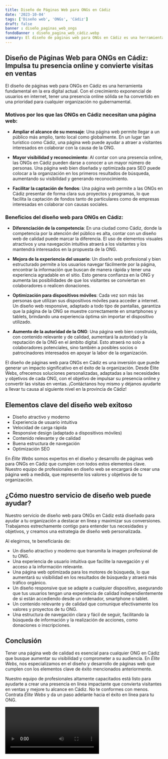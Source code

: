 ```yaml
---
title: Diseño de Páginas Web para ONGs en Cádiz
date: '2023-10-04'
tags: ['Diseño web', 'ONGs', 'Cádiz']
draft: false
banner : diseño_paginas_web_ongs
fondoBanner : diseño_pagina_web_cádiz.webp
summary: El diseño de páginas web para ONGs en Cádiz es una herramienta fundamental en la era digital actual. Con el crecimiento exponencial de usuarios en internet, tener una presencia online sólida se ha convertido en una prioridad para cualquier organización no gubernamental.
---
```


## Diseño de Páginas Web para ONGs en Cádiz: Impulsa tu presencia online y convierte visitas en ventas

El diseño de páginas web para ONGs en Cádiz es una herramienta fundamental en la era digital actual. Con el crecimiento exponencial de usuarios en internet, tener una presencia online sólida se ha convertido en una prioridad para cualquier organización no gubernamental.

### Motivos por los que las ONGs en Cádiz necesitan una página web:

- **Ampliar el alcance de su mensaje**: Una página web permite llegar a un público más amplio, tanto local como globalmente. En un lugar tan turístico como Cádiz, una página web puede ayudar a atraer a visitantes interesados en colaborar con la causa de la ONG.

- **Mayor visibilidad y reconocimiento**: Al contar con una presencia online, las ONGs en Cádiz pueden darse a conocer a un mayor número de personas. Una página web bien diseñada y optimizada para SEO puede colocar a la organización en los primeros resultados de búsqueda, aumentando su visibilidad y generando reconocimiento.

- **Facilitar la captación de fondos**: Una página web permite a las ONGs en Cádiz presentar de forma clara sus proyectos y programas, lo que facilita la captación de fondos tanto de particulares como de empresas interesadas en colaborar con causas sociales.

### Beneficios del diseño web para ONGs en Cádiz:

- **Diferenciación de la competencia**: En una ciudad como Cádiz, donde la competencia por la atención del público es alta, contar con un diseño web de calidad puede marcar la diferencia. El uso de elementos visuales atractivos y una navegación intuitiva atraerá a los visitantes y los mantendrá interesados en la propuesta de la ONG.

- **Mejora de la experiencia del usuario**: Un diseño web profesional y bien estructurado permite a los usuarios navegar fácilmente por la página, encontrar la información que buscan de manera rápida y tener una experiencia agradable en el sitio. Esto genera confianza en la ONG y aumenta las posibilidades de que los visitantes se conviertan en colaboradores o realicen donaciones.

- **Optimización para dispositivos móviles**: Cada vez son más las personas que utilizan sus dispositivos móviles para acceder a internet. Un diseño web responsive, adaptado a todo tipo de pantallas, garantiza que la página de la ONG se muestre correctamente en smartphones y tablets, brindando una experiencia óptima sin importar el dispositivo utilizado.

- **Aumento de la autoridad de la ONG**: Una página web bien construida, con contenido relevante y de calidad, aumentará la autoridad y la reputación de la ONG en el ámbito digital. Esto atraerá no solo a colaboradores potenciales, sino también a posibles socios o patrocinadores interesados en apoyar la labor de la organización.

El diseño de páginas web para ONGs en Cádiz es una inversión que puede generar un impacto significativo en el éxito de la organización. Desde Élite Webs, ofrecemos soluciones personalizadas, adaptadas a las necesidades y objetivos de cada ONG, con el objetivo de impulsar su presencia online y convertir las visitas en ventas. ¡Contáctanos hoy mismo y déjanos ayudarte a llevar tu causa al siguiente nivel en la provincia de Cádiz!

<GifSeo />

<Cta />

## Elementos clave del diseño web exitoso

- Diseño atractivo y moderno
- Experiencia de usuario intuitiva
- Velocidad de carga rápida
- Responsive design (adaptado a dispositivos móviles)
- Contenido relevante y de calidad
- Buena estructura de navegación
- Optimización SEO

En *Élite Webs* somos expertos en el diseño y desarrollo de páginas web para ONGs en Cádiz que cumplen con todos estos elementos clave. Nuestro equipo de profesionales en diseño web se encargará de crear una página web a medida, que represente los valores y objetivos de tu organización.

## ¿Cómo nuestro servicio de diseño web puede ayudar?

Nuestro servicio de diseño web para ONGs en Cádiz está diseñado para ayudar a tu organización a destacar en línea y maximizar sus conversiones. Trabajamos estrechamente contigo para entender tus necesidades y objetivos, y creamos una estrategia de diseño web personalizada.

Al elegirnos, te beneficiarás de:

- Un diseño atractivo y moderno que transmita la imagen profesional de tu ONG.
- Una experiencia de usuario intuitiva que facilite la navegación y el acceso a la información relevante.
- Una página web optimizada para los motores de búsqueda, lo que aumentará su visibilidad en los resultados de búsqueda y atraerá más tráfico orgánico.
- Un diseño responsive que se adapte a cualquier dispositivo, asegurando que tus usuarios tengan una experiencia de calidad independientemente de si están accediendo desde un ordenador, smartphone o tablet.
- Un contenido relevante y de calidad que comunique efectivamente los valores y proyectos de tu ONG.
- Una estructura de navegación clara y fácil de seguir, facilitando la búsqueda de información y la realización de acciones, como donaciones o inscripciones.

## Conclusión

Tener una página web de calidad es esencial para cualquier ONG en Cádiz que busque aumentar su visibilidad y comprometer a su audiencia. En *Élite Webs*, nos especializamos en el diseño y desarrollo de páginas web que cumplen con los elementos clave de éxito mencionados anteriormente.

Nuestro equipo de profesionales altamente capacitados está listo para ayudarte a crear una presencia en línea impactante que convierta visitantes en ventas y mejore tu alcance en Cádiz. No te conformes con menos. Contrata *Élite Webs* y da un paso adelante hacia el éxito en línea para tu ONG.

<Video />

<CtaBot job='ONGs' city='Cádiz'/>

<Gmaps query='Cádiz+españa+maps' />